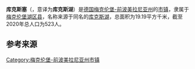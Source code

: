 {{noteTA|G1=德国地名|G2=Landkreis|G3=单位}}
{{Infobox settlement
| name = 库克斯塞
| native_name = {{lang|de|Kuckssee}}
| settlement_type = {{GER}}[[市镇_(德国)|市镇]]
| image_skyline = 
| image_caption = 
| image_flag = 
| image_seal = 
| image_map = Kuckssee in MBS.svg
| map_caption = 库克斯塞在梅克伦堡湖区县的位置
| pushpin_map = Germany
| pushpin_relief = Relief Map of Germany.svg
| pushpin_label_position = left
| pushpin_map_caption = 库克斯塞在德国的位置
| subdivision_type = 国家
| subdivision_name = {{GER}}
| subdivision_type1 = [[联邦州_(德国)|州]]
| subdivision_name1 = [[梅克伦堡-前波美拉尼亚州|梅克伦堡-前波美拉尼亚州]]
| subdivision_type2 = [[县_(德国)|县]]
| subdivision_name2 = [[梅克伦堡湖区县|梅克伦堡湖区县]]
| seat = Warener Chaussee 55a<br>17217 Penzlin
| leader_party = [[无党籍|无党籍]]
| leader_title = [[市长|市长]]
| leader_name = Maik Schreiber 
| elevation_m = 67
| area_footnotes = 
| area_total_km2 = 19.19
| population_as_of = 2019年12月31日
| population_footnotes = 
| population_total = 523
| population_density_km2 = auto
| timezone = [[欧洲中部时间|CET]]
| utc_offset = +1
| timezone_DST = [[欧洲中部夏令时间|CEST]]
| utc_offset_DST = +2
| coordinates = {{coord|53|32|00|N|13|06|00|E|display=inline,title|region:DE_type:city}}
| postal_code_type = [[德国邮政编码列表|邮政编码]]
| postal_code = 17217
| registration_plate_type = [[德国车辆号牌|车辆号牌]]
| registration_plate = MSE, AT, DM, MC, MST, MÜR, NZ, RM, WRN
| blank_name = 
| blank_info = 
| website = 
| footnotes = 资料最后更新：{{date|2021-01-31|iso}}
}}

'''库克斯塞'''（{{lang-de|Kuckssee}}，意译为'''库克斯湖'''）是[[德国|德国]][[梅克伦堡-前波美拉尼亚州|梅克伦堡-前波美拉尼亚州]]的[[市镇_(德国)|市镇]]，隶属于[[梅克伦堡湖区县|梅克伦堡湖区县]]，名称来源于同名的[[库克斯湖|库克斯湖]]，总面积为19.19平方千米，截至2020年总人口为523人。

== 参考来源 ==
{{reflist}}

{{梅克伦堡湖区县行政区划}}
{{Authority control}}
[[Category:梅克伦堡-前波美拉尼亚州市镇|Category:梅克伦堡-前波美拉尼亚州市镇]]